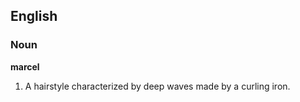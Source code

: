 ==English==

===Noun===

'''marcel'''

#A hairstyle characterized by deep waves made by a curling iron.